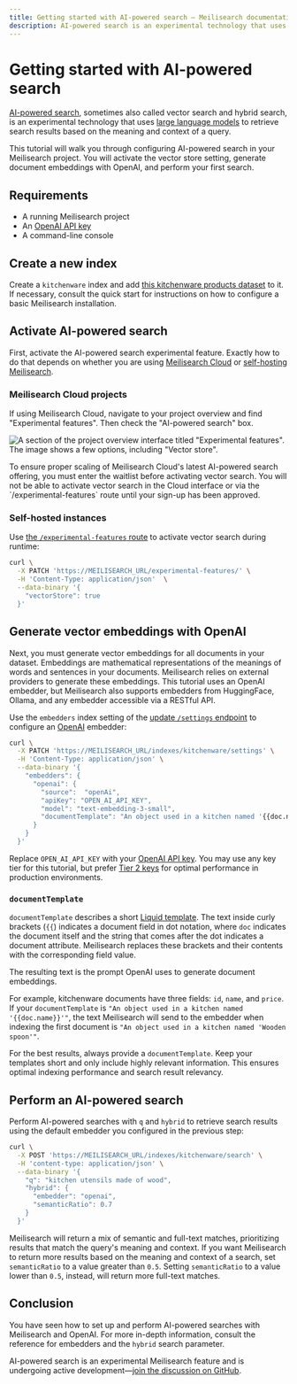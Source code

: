 ```yaml
---
title: Getting started with AI-powered search — Meilisearch documentation
description: AI-powered search is an experimental technology that uses LLMs to retrieve search results. This tutorial shows you how to configure an OpenAI embedder and perform your first search.
---
```


# Getting started with AI-powered search <NoticeTag type="experimental" label="experimental" />

[AI-powered search](https://meilisearch.com/solutions/vector-search?utm_campaign=vector-search&utm_source=docs&utm_content=getting-started-with-ai-search), sometimes also called vector search and hybrid search, is an experimental technology that uses [large language models](https://en.wikipedia.org/wiki/Large_language_model) to retrieve search results based on the meaning and context of a query.

This tutorial will walk you through configuring AI-powered search in your Meilisearch project. You will activate the vector store setting, generate document embeddings with OpenAI, and perform your first search.

## Requirements

- A running Meilisearch project
- An [OpenAI API key](https://platform.openai.com/api-keys)
- A command-line console

## Create a new index

Create a `kitchenware` index and add [this kitchenware products dataset](/assets/datasets/kitchenware.json) to it. If necessary, consult the quick start for instructions on how to configure a basic Meilisearch installation.

## Activate AI-powered search

First, activate the AI-powered search experimental feature. Exactly how to do that depends on whether you are using [Meilisearch Cloud](#meilisearch-cloud-projects) or [self-hosting Meilisearch](#self-hosted-instances).

### Meilisearch Cloud projects

If using Meilisearch Cloud, navigate to your project overview and find "Experimental features". Then check the "AI-powered search" box.

![A section of the project overview interface titled "Experimental features". The image shows a few options, including "Vector store".](https://raw.githubusercontent.com/meilisearch/documentation/main/assets/images/vector-search/01-cloud-vector-store.png)

<Capsule intent="note" title="Meilisearch Cloud AI-powered search waitlist">
To ensure proper scaling of Meilisearch Cloud's latest AI-powered search offering, you must enter the waitlist before activating vector search. You will not be able to activate vector search in the Cloud interface or via the `/experimental-features` route until your sign-up has been approved.
</Capsule>

### Self-hosted instances

Use [the `/experimental-features` route](/reference/api/experimental_features?utm_campaign=vector-search&utm_source=docs&utm_medium=vector-search-guide) to activate vector search during runtime:

```sh
curl \
  -X PATCH 'https://MEILISEARCH_URL/experimental-features/' \
  -H 'Content-Type: application/json'  \
  --data-binary '{
    "vectorStore": true
  }'
```

## Generate vector embeddings with OpenAI

Next, you must generate vector embeddings for all documents in your dataset. Embeddings are mathematical representations of the meanings of words and sentences in your documents. Meilisearch relies on external providers to generate these embeddings. This tutorial uses an OpenAI embedder, but Meilisearch also supports embedders from HuggingFace, Ollama, and any embedder accessible via a RESTful API.

Use the `embedders` index setting of the [update `/settings` endpoint](/reference/api/settings?utm_campaign=vector-search&utm_source=docs&utm_medium=vector-search-guide) to configure an [OpenAI](https://platform.openai.com/) embedder:

```sh
curl \
  -X PATCH 'https://MEILISEARCH_URL/indexes/kitchenware/settings' \
  -H 'Content-Type: application/json' \
  --data-binary '{
    "embedders": {
      "openai": {
        "source":  "openAi",
        "apiKey": "OPEN_AI_API_KEY",
        "model": "text-embedding-3-small",
        "documentTemplate": "An object used in a kitchen named '{{doc.name}}'"
      }
    }
  }'
```

Replace `OPEN_AI_API_KEY` with your [OpenAI API key](https://platform.openai.com/api-keys). You may use any key tier for this tutorial, but prefer [Tier 2 keys](https://platform.openai.com/docs/guides/rate-limits/usage-tiers?context=tier-two) for optimal performance in production environments.

### `documentTemplate`

`documentTemplate` describes a short [Liquid template](https://shopify.github.io/liquid/). The text inside curly brackets (`{{`) indicates a document field in dot notation, where `doc` indicates the document itself and the string that comes after the dot indicates a document attribute. Meilisearch replaces these brackets and their contents with the corresponding field value.

The resulting text is the prompt OpenAI uses to generate document embeddings.

For example, kitchenware documents have three fields: `id`, `name`, and `price`. If your `documentTemplate` is `"An object used in a kitchen named '{{doc.name}}'"`, the text Meilisearch will send to the embedder when indexing the first document is `"An object used in a kitchen named 'Wooden spoon'"`.

For the best results, always provide a `documentTemplate`. Keep your templates short and only include highly relevant information. This ensures optimal indexing performance and search result relevancy.

## Perform an AI-powered search

Perform AI-powered searches with `q` and `hybrid` to retrieve search results using the default embedder you configured in the previous step:

```sh
curl \
  -X POST 'https://MEILISEARCH_URL/indexes/kitchenware/search' \
  -H 'content-type: application/json' \
  --data-binary '{
    "q": "kitchen utensils made of wood",
    "hybrid": {
      "embedder": "openai",
      "semanticRatio": 0.7
    }
  }'
```

Meilisearch will return a mix of semantic and full-text matches, prioritizing results that match the query's meaning and context. If you want Meilisearch to return more results based on the meaning and context of a search, set `semanticRatio` to a value greater than `0.5`. Setting `semanticRatio` to a value lower than `0.5`, instead, will return more full-text matches.

## Conclusion

You have seen how to set up and perform AI-powered searches with Meilisearch and OpenAI. For more in-depth information, consult the reference for embedders and the `hybrid` search parameter.

AI-powered search is an experimental Meilisearch feature and is undergoing active development—[join the discussion on GitHub](https://github.com/orgs/meilisearch/discussions/677).
